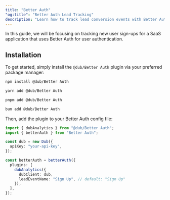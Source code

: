 ```yaml
---
title: "Better Auth"
"og:title": "Better Auth Lead Tracking"
description: "Learn how to track lead conversion events with Better Auth and Dub"
---
```



<LeadsIntro />

In this guide, we will be focusing on tracking new user sign-ups for a SaaS application that uses Better Auth for user authentication.

<LeadsPrerequisites />

## Installation

<Steps>

<Step title="Install the @dub/Better Auth plugin">

To get started, simply install the `@dub/Better Auth` plugin via your preferred package manager:

<CodeGroup>

```bash npm
npm install @dub/Better Auth
```

```bash yarn
yarn add @dub/Better Auth
```

```bash pnpm
pnpm add @dub/Better Auth
```

```bash bun
bun add @dub/Better Auth
```

</CodeGroup>

</Step>

<Step title="Configure the plugin">

Then, add the plugin to your Better Auth config file:

```ts auth.ts
import { dubAnalytics } from "@dub/Better Auth";
import { betterAuth } from "Better Auth";

const dub = new Dub({
  apiKey: "your-api-key",
});

const betterAuth = betterAuth({
  plugins: [
    dubAnalytics({
      dubClient: dub,
      leadEventName: "Sign Up", // default: "Sign Up"
    }),
  ],
});
```

</Step>

</Steps>

<LeadsOutro />
